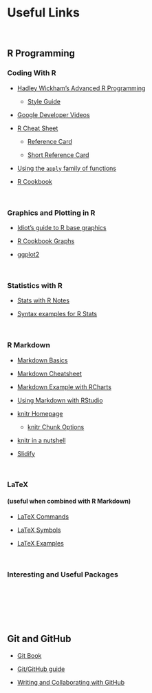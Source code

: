 Useful Links
========================================================
</br>

R Programming
--------------------------------------------------------

### Coding With R  
  
* [Hadley Wickham's Advanced R Programming](http://adv-r.had.co.nz/)  
    
  * [Style Guide](http://adv-r.had.co.nz/Style.html)  
  
* [Google Developer Videos](https://plus.google.com/+GoogleDevelopers/posts/jQYhQ4ymReQ)
      
* [R Cheat Sheet](http://overapi.com/r/) 
   
  * [Reference Card](http://cran.r-project.org/doc/contrib/refcard.pdf)  
    
  * [Short Reference Card](http://cran.r-project.org/doc/contrib/Short-refcard.pdf)  
    
* [Using the `apply` family of functions](http://nsaunders.wordpress.com/2010/08/20/a-brief-introduction-to-apply-in-r/)  
  
* [R Cookbook](http://www.matthewckeller.com/R_Syntax_Examples_1.pdf)
  
</br>

### Graphics and Plotting in R  
  
* [Idiot's guide to R base graphics](http://rpubs.com/SusanEJohnston/7953)  
  
* [R Cookbook Graphs](http://www.cookbook-r.com/Graphs/)  
  
* [ggplot2](http://ggplot2.org/)

</br>

### Statistics with R  
  
* [Stats with R Notes](http://zoonek2.free.fr/UNIX/48_R/all.html)  
  
* [Syntax examples for R Stats](http://www.matthewckeller.com/R_Syntax_Examples_1.pdf)

</br>

### R Markdown  
    
* [Markdown Basics](http://daringfireball.net/projects/markdown/basics)  
  
* [Markdown Cheatsheet](https://github.com/adam-p/markdown-here/wiki/Markdown-Cheatsheet#wiki-code)  
  
* [Markdown Example with RCharts](http://rpubs.com/rchavelas90/9331)  
  
* [Using Markdown with RStudio](http://www.rstudio.com/ide/docs/authoring/using_markdown)  
  
* [knitr Homepage](http://yihui.name/knitr/)  
  
  * [knitr Chunk Options](http://yihui.name/knitr/options)  
  
* [knitr in a nutshell](http://kbroman.github.io/knitr_knutshell/)

* [Slidify](http://slidify.org/)

</br>

### LaTeX   

#### (useful when combined with R Markdown)    
  
* [LaTeX Commands](www.artofproblemsolving.com/Wiki/index.php/LaTeX:Commands)  
  
* [LaTeX Symbols](http://www.artofproblemsolving.com/Wiki/index.php/LaTeX:Symbols)  
  
* [LaTeX Examples](http://www.calvin.edu/~rpruim/courses/m343/F12/RStudio/LatexExamples.html)  

</br>

### Interesting and Useful Packages
</br>
</br>

</br>
</br>

Git and GitHub
--------------------------------------------------------

* [Git Book](http://git-scm.com/book/en/Getting-Started)

* [Git/GitHub guide](http://kbroman.github.io/github_tutorial/)

* [Writing and Collaborating with GitHub](http://downwithtime.wordpress.com/2013/09/13/writing-and-collaborating-on-github-a-primer-for-paleoecologists/)